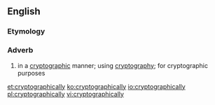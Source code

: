 ==English==

===Etymology===
{{suffix|en|cryptographic|ally}}

===Adverb===
{{en-adv|-}}

# in a [[cryptographic]] manner; using [[cryptography]]; for cryptographic purposes

[[et:cryptographically]]
[[ko:cryptographically]]
[[io:cryptographically]]
[[pl:cryptographically]]
[[vi:cryptographically]]